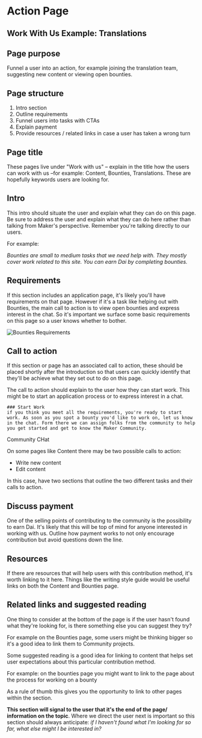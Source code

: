 # Action Page 

## Work With Us Example: Translations

## Page purpose

Funnel a user into an action, for example joining the translation team, suggesting new content or viewing open bounties.

## Page structure

1. Intro section
2. Outline requirements
3. Funnel users into tasks with CTAs
4. Explain payment
5. Provide resources / related links in case a user has taken a wrong turn

## **Page title**

These pages live under "Work with us" – explain in the title how the users can work with us –for example: Content, Bounties, Translations. These are hopefully keywords users are looking for.

## **Intro**

This intro should situate the user and explain what they can do on this page. Be sure to address the user and explain what they can do here rather than talking from Maker's perspective. Remember you're talking directly to our users. 

For example: 

*Bounties are small to medium tasks that we need help with. They mostly cover work related to this site. You can earn Dai by completing bounties.*

## Requirements

If this section includes an application page, it's likely you'll have requirements on that page. However if it's a task like helping out with Bounties, the main call to action is to view open bounties and express interest in the chat. So it's important we surface some basic requirements on this page so a user knows whether to bother.

![Bounties Requirements](content/images/bounties-requirements.png)

## Call to action

If this section or page has an associated call to action, these should be placed shortly after the introduction so that users can quickly identify that they'll be achieve what they set out to do on this page. 

The call to action should explain to the user how they can start work. This might be to start an application process or to express interest in a chat.

<CTA>

    ### Start Work
    if you think you meet all the requirements, you're ready to start work. As soon as you spot a bounty you'd like to work on, let us know in the chat. Form there we can assign folks from the community to help you get started and get to know the Maker Community.

<Link to="chat.makerdao.com/channel/community-development">Community CHat</Link>

</CTA>

On some pages like Content there may be two possible calls to action:

- Write new content
- Edit content

In this case, have two sections that outline the two different tasks and their calls to action.

## Discuss payment

One of the selling points of contributing to the community is the possibility to earn Dai. It's likely that this will be top of mind for anyone interested in working with us. Outline how payment works to not only encourage contribution but avoid questions down the line.

## Resources

If there are resources that will help users with this contribution method, it's worth linking to it here. Things like the writing style guide would be useful links on both the Content and Bounties page.

## Related links and suggested reading

One thing to consider at the bottom of the page is if the user hasn't found what they're looking for, is there something else you can suggest they try?

For example on the Bounties page, some users might be thinking bigger so it's a good idea to link them to Community projects.

Some suggested reading is a good idea for linking to content that helps set user expectations about this particular contribution method.

For example: on the bounties page you might want to link to the page about the process for working on a bounty

As a rule of thumb this gives you the opportunity to link to other pages within the section.

**This section will signal to the user that it's the end of the page/ information on the topic**. Where we direct the user next is important so this section should always anticipate: *if I haven't found what I'm looking for so far, what else might I be interested in?*